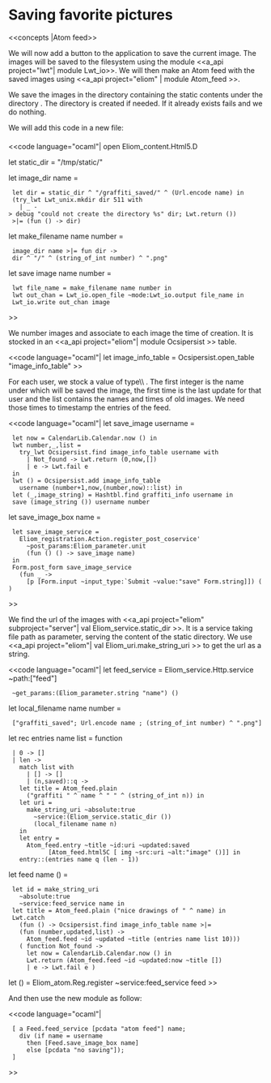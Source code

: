 =Saving favorite pictures=
<<concepts |Atom feed>>

We will now add a button to the application to save the current
image. The images will be saved to the filesystem using the module
<<a_api project="lwt"| module Lwt_io>>. We will then make an Atom feed
with the saved images using <<a_api project="eliom" | module Atom_feed >>.

We save the images in the directory containing the static contents
under the directory {{{images_saved/username}}}. The {{{username}}}
directory is created if needed. If it already exists {{{mkdir}}} fails
and we do nothing.

We will add this code in a new file:
===={{{feed.ml}}}====
<<code language="ocaml"|
open Eliom_content.Html5.D

let static_dir = "/tmp/static/"

let image_dir name =
  let dir = static_dir ^ "/graffiti_saved/" ^ (Url.encode name) in
  (try_lwt Lwt_unix.mkdir dir 511 with
    | _ -> debug "could not create the directory %s" dir; Lwt.return ())
  >|= (fun () -> dir)

let make_filename name number =
  image_dir name >|= fun dir ->
  dir ^ "/" ^ (string_of_int number) ^ ".png"

let save image name number =
  lwt file_name = make_filename name number in
  lwt out_chan = Lwt_io.open_file ~mode:Lwt_io.output file_name in
  Lwt_io.write out_chan image
>>

We number images and associate to each image the time of creation. It
is stocked in an <<a_api project="eliom"| module Ocsipersist >>
table.

<<code language="ocaml"|
let image_info_table = Ocsipersist.open_table "image_info_table"
>>

For each user, we stock a value of type\\
{{{ int * CalendarLib.Calendar.t * ((int * CalendarLib.Calendar.t) list)}}}.
The first integer is the name under which will be saved the image, the first
time is the last update for that user and the list contains the names and
times of old images. We need those times to timestamp the entries of the feed.

<<code language="ocaml"|
let save_image username =
  let now = CalendarLib.Calendar.now () in
  lwt number,_,list =
    try_lwt Ocsipersist.find image_info_table username with
      | Not_found -> Lwt.return (0,now,[])
      | e -> Lwt.fail e
  in
  lwt () = Ocsipersist.add image_info_table
    username (number+1,now,(number,now)::list) in
  let (_,image_string) = Hashtbl.find graffiti_info username in
  save (image_string ()) username number

let save_image_box name =
  let save_image_service =
    Eliom_registration.Action.register_post_coservice'
      ~post_params:Eliom_parameter.unit
      (fun () () -> save_image name)
  in
  Form.post_form save_image_service
    (fun _ ->
      [p [Form.input ~input_type:`Submit ~value:"save" Form.string]]) ()
>>

We find the url of the images with <<a_api project="eliom"
subproject="server"| val Eliom_service.static_dir >>.  It is a service
taking file path as parameter, serving the content of the static
directory. We use <<a_api project="eliom"| val
Eliom_uri.make_string_uri >> to get the url as a string.

<<code language="ocaml"|
let feed_service = Eliom_service.Http.service ~path:["feed"]
  ~get_params:(Eliom_parameter.string "name") ()

let local_filename name number =
  ["graffiti_saved"; Url.encode name ; (string_of_int number) ^ ".png"]

let rec entries name list = function
  | 0 -> []
  | len ->
    match list with
      | [] -> []
      | (n,saved)::q ->
	let title = Atom_feed.plain
	  ("graffiti " ^ name ^ " " ^ (string_of_int n)) in
	let uri =
	  make_string_uri ~absolute:true
	    ~service:(Eliom_service.static_dir ())
	    (local_filename name n)
	in
	let entry =
	  Atom_feed.entry ~title ~id:uri ~updated:saved
            [Atom_feed.html5C [ img ~src:uri ~alt:"image" ()]] in
	entry::(entries name q (len - 1))

let feed name () =
  let id = make_string_uri
    ~absolute:true
    ~service:feed_service name in
  let title = Atom_feed.plain ("nice drawings of " ^ name) in
  Lwt.catch
    (fun () -> Ocsipersist.find image_info_table name >|=
	(fun (number,updated,list) ->
	  Atom_feed.feed ~id ~updated ~title (entries name list 10)))
    ( function Not_found ->
      let now = CalendarLib.Calendar.now () in
      Lwt.return (Atom_feed.feed ~id ~updated:now ~title [])
      | e -> Lwt.fail e )

let () = Eliom_atom.Reg.register ~service:feed_service feed
>>

And then use the new module as follow:

<<code language="ocaml"|
  [ a Feed.feed_service [pcdata "atom feed"] name;
    div (if name = username
      then [Feed.save_image_box name]
      else [pcdata "no saving"]);
  ]
>>

